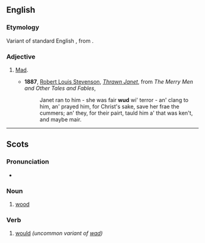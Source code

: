 ==English==

===Etymology===
Variant of standard English {{m|en|wood}}, from {{etyl|ang|en}} {{m|ang|wōd||mad, insane}}.

===Adjective===
{{en-adj}}

# {{lb|en|dialectal}} [[mad|Mad]].
#* '''1887''', [[w:Robert Louis Stevenson|Robert Louis Stevenson]], ''[[s:Thrawn Janet|Thrawn Janet]]'', from ''The Merry Men and Other Tales and Fables'',
#*: Janet ran to him - she was fair '''wud''' wi' terror - an' clang to him, an' prayed him, for Christ's sake, save her frae the cummers; an' they, for their pairt, tauld him a' that was ken't, and maybe mair.

----

==Scots==

===Pronunciation===
* {{IPA|/wʌd/|lang=sco}}

===Noun===
{{sco-noun}}

# {{lb|sco|South Scots}} [[wood]]

===Verb===
{{head|sco|verbs}}

# {{lb|sco|South Scots}} [[would]] ''(uncommon variant of [[wad]])''